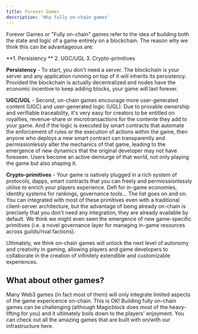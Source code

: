 ```yaml
---
title: Forever Games
description: 'Why fully on-chain games'
---
```


Forever Games or "Fully on-chain" games refer to the idea of building both the state and logic of a game entirely on a blockchain. The reason why we think this can be advantageous are:

**1. Persistency **
2. UGC/UGL
3. Crypto-primitives 


**Persistency** - To start, you don't need a server. The blockchain is your server and any application running on top of it will inherits its persistency. Provided the blockchain is actually decentralized and nodes have the economic incentive to keep adding blocks, your game will last forever. 

**UGC/UGL** - Second, on-chain games encourage more user-generated content (UGC) and user-generated logic (UGL). Due to provable ownership and verifiable traceability, it's very easy for creators to be entitled on royalties, revenue-share or microtransactions for the contente they add to your game. And if the logic is executed by smart contracts that automate the enforcement of rules or the execution of actions within the game, then anyone who deploys a new smart contract can transparently and permissionlessly alter the mechanics of that game, leading to the emergence of new dynamics that the original developer may not have foreseen. Users become an active demiurge of that world, not only playing the game but also shaping it.

**Crypto-primitives** - Your game is natively plugged in a rich system of protocols, dapps, smart contracts that you can freely and permiossionlessly utilise to enrich your players experience. Defi for in-game economies, identity systems for rankings, governance tools... The list goes on and on. You can integrated with most of these primitives even with a traditional client-server architecture, but the advantage of being already on-chain is precisely that you don't need any integration, they are already available by default. We think we might even seen the emergence of new game-specific primitives (i.e. a novel governance layer for managing in-game resources across guilds/rival factions).

Ultimately, we think on-chain games will unlock the next level of autonomy and creativity in gaming, allowing players and game developers to collaborate in the creation of infinitely extendible and customizable experiences. 

## What about other games?

Many Web3 games (in fact most of them) will only integrate limited aspects of the game expericence on-chain. This is OK! 
Building fully on-chain games can be challenging (although Magicblock does most of the heavy-lifting for you) and it ultimately boils down to the players' enjoyment. You can check out all the amazing games that are built with on/with our infrastructure here. 

